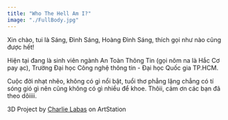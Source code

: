 ```yaml
---
title: "Who The Hell Am I?"
image: "./FullBody.jpg"
---
```



Xin chào, tui là Sáng, Đình Sáng, Hoàng Đình Sáng, thích gọi như nào cũng được hết!

Hiện tại đang là sinh viên ngành An Toàn Thông Tin (gọi nôm na là Hắc Cơ pay ạc), Trường Đại học Công nghệ thông tin - Đại học Quốc gia TP.HCM.

Cuộc đời nhạt nhẽo, không có gì nổi bật, tuổi thơ phẳng lặng chẳng có tí sóng gió gì nên cũng không có gì nhiều để khoe. Thôii, cảm ơn các bạn đã theo dõiiii.

3D Project by <a href="https://www.artstation.com/charlielabas/profile" target="_blank" rel="nofollow noopener noreferrer" aria-label="External Link"><Underlining>Charlie Labas</Underlining></a> on ArtStation
